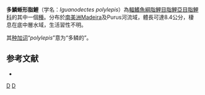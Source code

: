 {{Speciesbox 
| taxon = Iguanodectes polylepis
| status = NE
| status_system = IUCN3.1
| authority = [[Géry|Géry]], 1993
| synonyms = 
}}
'''多鱗蜥形脂鯉'''（学名：''Iguanodectes polylepis''）為[[輻鰭魚綱|輻鰭魚綱]][[脂鯉目|脂鯉目]][[脂鯉亞目|脂鯉亞目]][[脂鯉科|脂鯉科]]的其中一個[[種|種]]。分布於[[南美洲|南美洲]]Madeira及Purus河流域，體長可達8.4公分，棲息在底中層水域，生活習性不明。

其[[种加词|种加词]]“''polylepis''”意为“多鳞的”。

==参考文献==
{{refbegin}}
*{{FishBase_species|genus=Iguanodectes|species=polylepis|year=2014|month=1}}
{{refend}}

{{Taxonbar|from=Q5564671}}

[[Category:蜥形脂鯉屬|D]]
[[Category:1993年描述的鱼类|D]]


{{魚類小作品}}